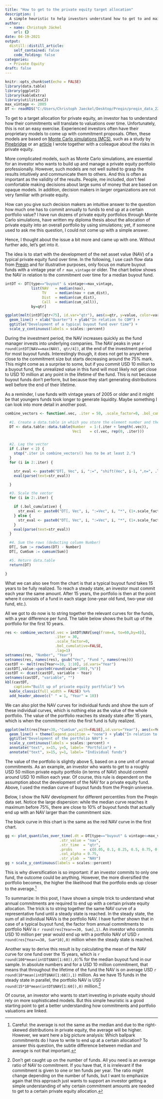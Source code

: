```yaml
---
title: "How to get to the private equity target allocation"
description: |
  A simple heuristic to help investors understand how to get to and maintain a target allocation in private equity. In a nutshell: steady state is your friend.
author:
  - name: Christoph Jäckel
    url: {}
date: 04-19-2021
output:
  distill::distill_article:
    self_contained: false
    code_folding: false
categories:
  - Private Equity
draft: false
---
```



```r
knitr::opts_chunk$set(echo = FALSE)
library(data.table)
library(ggplot2)
library(kableExtra)
library(utilitiesCJ)
max_vintage <- 2005
DT <- readRDS("C:/Users/Christoph Jaeckel/Desktop/Preqin/preqin_data_22March2021.rds")
```



To get to a target allocation for private equity, an investor has to understand how their commitments will translate to valuations over time. Unfortunately, this is not an easy exercise. Experienced investors often have their proprietary models to come up with commitment proposals. Often, these models are based on [Monte Carlo simulations (MCS)](https://en.wikipedia.org/wiki/Monte_Carlo_method), such as a study by [Pinebridge](https://hub.ipe.com/download?ac=60700) or an [article](https://www.bvca.co.uk/Portals/0/library/documents/Guide%20to%20Risk/Risk%20in%20Private%20Equity%20-%20Oct%202015.pdf) I wrote together with a colleague about the risks in private equity.

More complicated models, such as Monte Carlo simulations, are essential for an investor who wants to build up and manage a private equity portfolio professionally. However, such models are not well suited to grasp the results intuitively and communicate them to others. And this is often as important as the validity of the results. People, me included, don't feel comfortable making decisions about large sums of money that are based on opaque models. In addition, decision makers in larger organizations are not very familiar with private equity.  

How can you give such decision makers an intuitive answer to the question how much one has to commit annually to funds to end up at a certain portfolio value? I have run dozens of private equity portfolios through Monte Carlo simulations, have written my diploma thesis about the allocation of private equity into an overall portfolio by using simulations; yet, if someone used to ask me this question, I could not come up with a simple answer. 

Hence, I thought about the issue a bit more and came up with one. Without further ado, let's get into it.

The idea is to start with the development of the net asset value (NAV) of a typical private equity fund over time. In the following, I use cash flow data from [Preqin](https://www.preqin.com/) and for illustrative purposes, only focus on mature buyout funds with a vintage year of `r max_vintage` or older. The chart below shows the NAV in relation to the commitment  over time for a median buyout fund.


```r
intDT <- DT[type=="buyout" & vintage<=max_vintage, 
            list(NAV   = median(nav),
                 TV    = median(nav + cum_dist),
                 Dist  = median(cum_dist),
                 Call  = median(cum_call)), 
            by=qtr]

ggplot(melt(intDT[qtr<75], id.var="qtr"), aes(x=qtr, y=value, color=variable)) + 
  geom_line() + xlab("Quarter") + ylab("In relation to COM") +
  ggtitle("Development of a typical buyout fund over time") +
  scale_y_continuous(labels = scales::percent)

```

During the investment period, the NAV increases quickly as the fund manager invests into underlying companies. The NAV peaks in year `r round(intDT[NAV==max(NAV), qtr/4])`, at the end of the investment period for most buyout funds. Interestingly though, it does not get to anywhere close to the commitment size but starts decreasing around the 75% mark. This might come as a surprise to some, but if you commit USD 10 million to a buyout fund, the unrealized value in this fund will most likely not get close to USD 10 million at any point in the lifetime of the fund. This is not because buyout funds don't perform, but because they start generating distributions well before the end of their lifetime.

<aside>
As a reminder, I use funds with vintage years of 2005 or older and it might be that youngers funds took longer to generate liquidity. Maybe something I can look into more detail in another post.
</aside>


```r
combine_vectors <- function(.vec, .iter = 50, .scale_factor=0, .bol_cumulative=FALSE, .lag=1) {

  #1. Create a data.table in which you store the element number and the original vector
  DT <- data.table::data.table(Number  = 1:(.iter + length(.vec)),
                               Vec1    = c(.vec, rep(0, .iter)))


  #2. Lag the vector
  if (.iter < 2) {
    stop(".iter in combine_vectors() has to be at least 2.")
  }
  for (i in 2:.iter) {

    str_eval <- paste0("DT[, Vec", i, ":=", "shift(Vec", i-1, ",n=", .lag, ",fill=0,type='lag')]")
    eval(parse(text=str_eval))

  }

  #3. Scale the vector
  for (i in 2:.iter) {

    if (.bol_cumulative) {
      str_eval <- paste0("DT[, Vec", i, ":=Vec", i, "*", (1+.scale_factor)^(i-1), "]")
    } else {
      str_eval <- paste0("DT[, Vec", i, ":=Vec", i, "*", (1+.scale_factor*(i-1)), "]")
    }
    eval(parse(text=str_eval))
  }

  #4. Sum the rows (deducting column Number)
  DT[, Sum := rowSums(DT) - Number]
  DT[, CumSum := cumsum(Sum)]

  #5. Return data.table
  return(DT)

}
```


What we can also see from the chart is that a typical buyout fund takes 15 years to be fully realized. To reach a steady state, an investor must commit each year the same amount. After 15 years, the portfolio is then at the point where it consists of a fund in each stage (one-year old fund, two-year old fund, etc.). 

All we got to do now is to string together the relevant curves for the funds, with a year difference per fund. The table below shows the built up of the portfolio for the first 10 years.

```r
res <- combine_vectors(.vec = intDT$NAV[seq(from=4, to=60,by=4)],
                       .iter = 30, 
                       .scale_factor=0, 
                       .bol_cumulative=FALSE, 
                       .lag=1)
setnames(res, "Number", "Year")
setnames(res, names(res), gsub("Vec", "Fund ", names(res)))
castDT <- melt(res[Year<=10, 1:10], id.vars="Year")
castDT[,value:=paste0(round(value*100),"%")]
castDT <- dcast(castDT, variable ~ Year)
setnames(castDT, "variable", "")
kbl(castDT,
    caption="Built up of private equity portfolio") %>%
  kable_classic(full_width = FALSE) %>%
  add_header_above(c(" " = 1, "Year" = 10))
```


We can also plot the NAV curves for individual funds and show the sum of these individual curves, which is nothing else as the value of the whole portfolio. The value of the portfolio reaches its steady state after 15 years, which is when the commitment into the first fund is fully realized.

```r
ggplot(melt(res[Year<30,-"CumSum",with=FALSE],id.vars="Year"), aes(x=Year,y=value,color=variable)) +
  geom_line() + theme(legend.position = "none") + ylab("In relation to COM") +
  ggtitle("Development of the portfolio NAV") +
  scale_y_continuous(labels = scales::percent) +
  annotate("text", x=15, y=5, label= "Portfolio") +
  annotate("text", x=15, y=1, label= "Individual funds")

```

The value of the portfolio is slightly above 5, based on a one unit of annual commitments. As an example, an investor who wants to get to a roughly USD 50 million private equity portfolio (in terms of NAV) should commit around USD 10 million each year. Of course, this rule is dependent on the assumption about the development of the NAV for a private equity fund. Above, I used the median curve of buyout funds from the Preqin universe. 

Below, I show the NAV development for different percentiles from the Preqin data set. Notice the large dispersion: while the median curve reaches it maximum before 75%, there are close to 10% of buyout funds that actually end up with an NAV larger than the commitment size. 

<aside>
The black curve in this chart is the same as the red NAV curve in the first chart. 
</aside>

```r
gg <- plot_quantiles_over_time(.dt = DT[type=="buyout" & vintage<=max_vintage],
                         .str_value = "nav",
                         .str_time  = "qtr",
                         .probs     =  c(0.05, 0.1, 0.25, 0.5, 0.75, 0.9, 0.95),
                         .col_alpha = 0.75,
                         .str_ylab  = "NAV")
gg + scale_y_continuous(labels = scales::percent)
```

This is why diversification is so important: if an investor commits to only one fund, the outcome could be anything. However, the more diversified the portfolio becomes, the higher the likelihood that the portfolio ends up closer to the average.^[Careful: the average is not the same as the median and due to the right-skewed distributions in private equity, the average will be higher. However, we want here a big picture analysis: Which ballpark commitments do I have to write to end up at a certain allocation? To answer this question, the subtle difference between median and average is not that important.]

To summarize: In this post, I have shown a simple trick to understand what annual commitments are required to end up with a certain private equity allocation. The trick is to string together the same NAV curve of a representative fund until a steady state is reached. In the steady state, the sum of all individual NAVs is the portfolio NAV. I have further shown that in case of a typical buyout fund, the factor from annual commitments to portfolio NAV is `r round(res[Year==30, Sum],1)`. An investor who commits USD 10 million per year would end up with a portfolio NAV of USD `r round(res[Year==30, Sum*10],0)` million when the steady state is reached. 

Another way to derive this result is by calculating the mean of the NAV curve for one fund over the 15 years, which is `r round(100*mean(intDT$NAV[1:60]),0)`% for the median buyout fund in our sample. In absolute numbers and for a USD 10 million commitment, that means that throughout the lifetime of the fund the NAV is on average USD `r round(10*mean(intDT$NAV[1:60]),1)` million. As we have 15 funds in the steady state in parallel, the portfolio NAV is USD `r round(15*10*mean(intDT$NAV[1:60]),0)` million.^[Don't get caught up on the number of funds. All you need is an average ratio of NAV to commitment. If you have that, it is irrelevant if the commitment is given to one or ten funds per year. The ratio might change depending on the number of funds, but I want to emphasize again that this approach just wants to support an investor getting a simple understanding of why certain commitment amounts are needed to get to a certain private equity allocation.]

Of course, an investor who wants to start investing in private equity should rely on more sophisticated models. But this simple heuristic is a good starting point to get a better understanding how commitments and portfolio valuations are linked.
